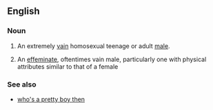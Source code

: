 ==English==

===Noun===
{{en-noun|sg=[[pretty]] [[boy]]}}
{{rfv}}
# {{pejorative|slang}} An extremely [[vain]] homosexual teenage or adult [[male]].
# {{pejorative|slang}} An [[effeminate]], oftentimes vain male, particularly one with physical attributes similar to that of a female

===See also===
*[[who's a pretty boy then]]